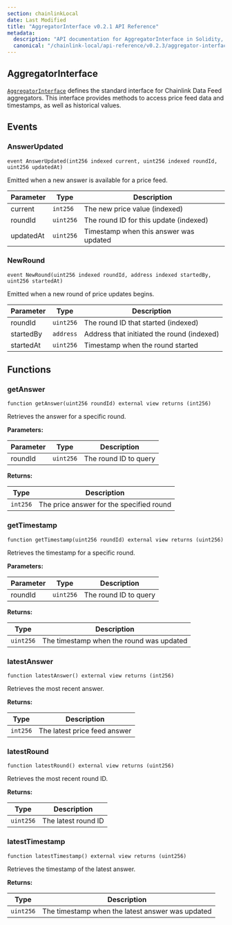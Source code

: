 ```yaml
---
section: chainlinkLocal
date: Last Modified
title: "AggregatorInterface v0.2.1 API Reference"
metadata:
  description: "API documentation for AggregatorInterface in Solidity, version v0.2.1."
  canonical: "/chainlink-local/api-reference/v0.2.3/aggregator-interface"
---
```



## AggregatorInterface

[`AggregatorInterface`](https://github.com/smartcontractkit/chainlink-local/blob/ba1f4636e657f161df634379a5057a5a394e2fbb/src/data-feeds/interfaces/AggregatorInterface.sol) defines the standard interface for Chainlink Data Feed aggregators. This interface provides methods to access price feed data and timestamps, as well as historical values.

## Events

### AnswerUpdated

```solidity
event AnswerUpdated(int256 indexed current, uint256 indexed roundId, uint256 updatedAt)
```

Emitted when a new answer is available for a price feed.

| Parameter | Type      | Description                            |
| --------- | --------- | -------------------------------------- |
| current   | `int256`  | The new price value (indexed)          |
| roundId   | `uint256` | The round ID for this update (indexed) |
| updatedAt | `uint256` | Timestamp when this answer was updated |

### NewRound

```solidity
event NewRound(uint256 indexed roundId, address indexed startedBy, uint256 startedAt)
```

Emitted when a new round of price updates begins.

| Parameter | Type      | Description                                |
| --------- | --------- | ------------------------------------------ |
| roundId   | `uint256` | The round ID that started (indexed)        |
| startedBy | `address` | Address that initiated the round (indexed) |
| startedAt | `uint256` | Timestamp when the round started           |

## Functions

### getAnswer

```solidity
function getAnswer(uint256 roundId) external view returns (int256)
```

Retrieves the answer for a specific round.

**Parameters:**

| Parameter | Type      | Description           |
| --------- | --------- | --------------------- |
| roundId   | `uint256` | The round ID to query |

**Returns:**

| Type     | Description                              |
| -------- | ---------------------------------------- |
| `int256` | The price answer for the specified round |

### getTimestamp

```solidity
function getTimestamp(uint256 roundId) external view returns (uint256)
```

Retrieves the timestamp for a specific round.

**Parameters:**

| Parameter | Type      | Description           |
| --------- | --------- | --------------------- |
| roundId   | `uint256` | The round ID to query |

**Returns:**

| Type      | Description                              |
| --------- | ---------------------------------------- |
| `uint256` | The timestamp when the round was updated |

### latestAnswer

```solidity
function latestAnswer() external view returns (int256)
```

Retrieves the most recent answer.

**Returns:**

| Type     | Description                  |
| -------- | ---------------------------- |
| `int256` | The latest price feed answer |

### latestRound

```solidity
function latestRound() external view returns (uint256)
```

Retrieves the most recent round ID.

**Returns:**

| Type      | Description         |
| --------- | ------------------- |
| `uint256` | The latest round ID |

### latestTimestamp

```solidity
function latestTimestamp() external view returns (uint256)
```

Retrieves the timestamp of the latest answer.

**Returns:**

| Type      | Description                                      |
| --------- | ------------------------------------------------ |
| `uint256` | The timestamp when the latest answer was updated |
